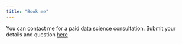```yaml
---
title: "Book me"
---
```


You can contact me for a paid data science consultation. Submit your details and question [here](https://docs.google.com/forms/d/1ZXkES5edmkWEk4TTMe3394bHUjJD_VBVvBV3rVyO6V0/edit "Book me online")
